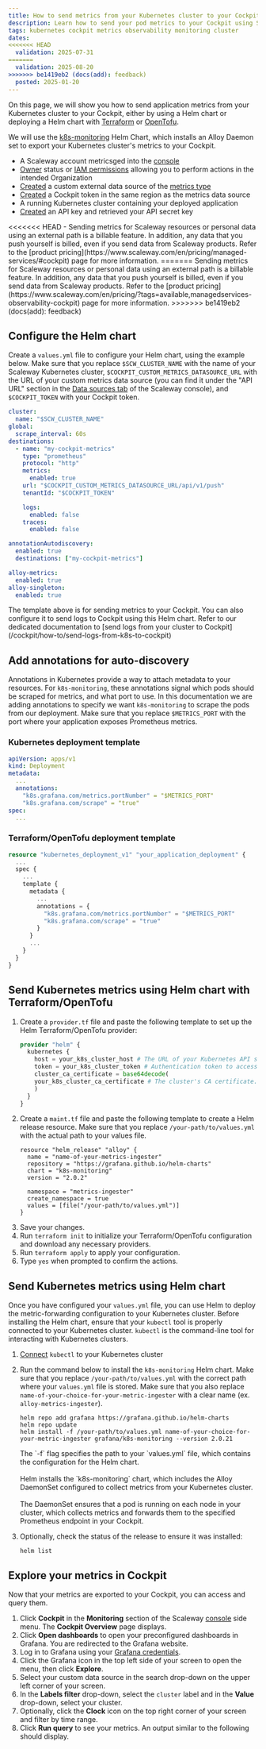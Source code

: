 ```yaml
---
title: How to send metrics from your Kubernetes cluster to your Cockpit
description: Learn how to send your pod metrics to your Cockpit using Scaleway's comprehensive guide. This tutorial covers sending Kubernetes pods metrics to Scaleway's Cockpit for centralized monitoring and analysis using Grafana, ensuring efficient monitoring and metrics analysis in your infrastructure.
tags: kubernetes cockpit metrics observability monitoring cluster
dates:
<<<<<<< HEAD
  validation: 2025-07-31
=======
  validation: 2025-08-20
>>>>>>> be1419eb2 (docs(add): feedback)
  posted: 2025-01-20
---
```





On this page, we will show you how to send application metrics from your Kubernetes cluster to your Cockpit, either by using a Helm chart or deploying a Helm chart with [Terraform](https://www.terraform.io/) or [OpenTofu](https://opentofu.org/).

We will use the [k8s-monitoring](https://artifacthub.io/packages/helm/grafana/k8s-monitoring/1.6.16) Helm Chart, which installs an Alloy Daemon set to export your Kubernetes cluster's metrics to your Cockpit.

<Requirements />

 - A Scaleway account metricsged into the [console](https://console.scaleway.com)
 - [Owner](/iam/concepts/#owner) status or [IAM permissions](/iam/concepts/#permission) allowing you to perform actions in the intended Organization
 - [Created](/cockpit/how-to/create-external-data-sources/) a custom external data source of the [metrics type](/cockpit/concepts/#data-types)
 - [Created](/cockpit/how-to/create-token/) a Cockpit token in the same region as the metrics data source
 - A running Kubernetes cluster containing your deployed application
 - [Created](/iam/how-to/create-api-keys/) an API key and retrieved your API secret key

<Message type="important">
<<<<<<< HEAD
  - Sending metrics for Scaleway resources or personal data using an external path is a billable feature. In addition, any data that you push yourself is billed, even if you send data from Scaleway products. Refer to the [product pricing](https://www.scaleway.com/en/pricing/managed-services/#cockpit) page for more information.
=======
  Sending metrics for Scaleway resources or personal data using an external path is a billable feature. In addition, any data that you push yourself is billed, even if you send data from Scaleway products. Refer to the [product pricing](https://www.scaleway.com/en/pricing/?tags=available,managedservices-observability-cockpit) page for more information.
>>>>>>> be1419eb2 (docs(add): feedback)
</Message>


## Configure the Helm chart

Create a `values.yml` file to configure your Helm chart, using the example below. Make sure that you replace `$SCW_CLUSTER_NAME` with the name of your Scaleway Kubernetes cluster, `$COCKPIT_CUSTOM_METRICS_DATASOURCE_URL` with the URL of your custom metrics data source (you can find it under the "API URL" section in the [Data sources tab](https://console.scaleway.com/cockpit/dataSource) of the Scaleway console), and `$COCKPIT_TOKEN` with your Cockpit token.

```yaml
cluster:
  name: "$SCW_CLUSTER_NAME"
global:
  scrape_interval: 60s
destinations:
  - name: "my-cockpit-metrics"
    type: "prometheus"
    protocol: "http"
    metrics:
      enabled: true
    url: "$COCKPIT_CUSTOM_METRICS_DATASOURCE_URL/api/v1/push"
    tenantId: "$COCKPIT_TOKEN"

    logs:
      enabled: false
    traces:
      enabled: false

annotationAutodiscovery:
  enabled: true
  destinations: ["my-cockpit-metrics"]

alloy-metrics:
  enabled: true
alloy-singleton:
  enabled: true
```

<Message type="note">
    The template above is for sending metrics to your Cockpit. You can also configure it to send logs to Cockpit using this Helm chart.
    Refer to our dedicated documentation to [send logs from your cluster to Cockpit](/cockpit/how-to/send-logs-from-k8s-to-cockpit)
</Message>

## Add annotations for auto-discovery

Annotations in Kubernetes provide a way to attach metadata to your resources. For `k8s-monitoring`, these annotations signal which pods should be scraped for metrics, and what port to use. In this documentation we are adding annotations to specify we want `k8s-monitoring` to scrape the pods from our deployment. Make sure that you replace `$METRICS_PORT` with the port where your application exposes Prometheus metrics.

### Kubernetes deployment template

```yaml
apiVersion: apps/v1
kind: Deployment
metadata:
  ...
  annotations:
    "k8s.grafana.com/metrics.portNumber" = "$METRICS_PORT"
    "k8s.grafana.com/scrape" = "true"
spec:
  ...
```

### Terraform/OpenTofu deployment template

```terraform
resource "kubernetes_deployment_v1" "your_application_deployment" {
  ...
  spec {
    ...
    template {
      metadata {
        ...
        annotations = {
          "k8s.grafana.com/metrics.portNumber" = "$METRICS_PORT"
          "k8s.grafana.com/scrape" = "true"
        }
      }
      ...
    }
  }
}
```

## Send Kubernetes metrics using Helm chart with Terraform/OpenTofu

1. Create a `provider.tf` file and paste the following template to set up the Helm Terraform/OpenTofu provider:
    ```terraform
    provider "helm" {
      kubernetes {
        host = your_k8s_cluster_host # The URL of your Kubernetes API server.
        token = your_k8s_cluster_token # Authentication token to access the cluster.
        cluster_ca_certificate = base64decode(
        your_k8s_cluster_ca_certificate # The cluster's CA certificate.
        )
      }
    }
    ```
2. Create a `maint.tf` file and paste the following template to create a Helm release resource. Make sure that you replace `/your-path/to/values.yml` with the actual path to your values file.
    ```
    resource "helm_release" "alloy" {
      name = "name-of-your-metrics-ingester"
      repository = "https://grafana.github.io/helm-charts"
      chart = "k8s-monitoring"
      version = "2.0.2"

      namespace = "metrics-ingester"
      create_namespace = true
      values = [file("/your-path/to/values.yml")]
    }
    ```
3. Save your changes.
4. Run `terraform init` to initialize your Terraform/OpenTofu configuration and download any necessary providers.
5. Run `terraform apply` to apply your configuration.
6. Type `yes` when prompted to confirm the actions.

## Send Kubernetes metrics using Helm chart

Once you have configured your `values.yml` file, you can use Helm to deploy the metric-forwarding configuration to your Kubernetes cluster. Before installing the Helm chart, ensure that your `kubectl` tool is properly connected to your Kubernetes cluster. `kubectl` is the command-line tool for interacting with Kubernetes clusters.

1. [Connect](/kubernetes/how-to/connect-cluster-kubectl/) `kubectl` to your Kubernetes cluster
2. Run the command below to install the `k8s-monitoring` Helm chart. Make sure that you replace `/your-path/to/values.yml` with the correct path where your `values.yml` file is stored. Make sure that you also replace `name-of-your-choice-for-your-metric-ingester` with a clear name (ex. `alloy-metrics-ingester`).
    ```
    helm repo add grafana https://grafana.github.io/helm-charts
    helm repo update
    helm install -f /your-path/to/values.yml name-of-your-choice-for-your-metric-ingester grafana/k8s-monitoring --version 2.0.21
    ```
      <Message type="iam">
       The `-f` flag specifies the path to your `values.yml` file, which contains the configuration for the Helm chart. <br /><br />
       Helm installs the `k8s-monitoring` chart, which includes the Alloy DaemonSet configured to collect metrics from your Kubernetes cluster. <br /><br />
       The DaemonSet ensures that a pod is running on each node in your cluster, which collects metrics and forwards them to the specified Prometheus endpoint in your Cockpit.
      </Message>
3. Optionally, check the status of the release to ensure it was installed:

    ```
    helm list
    ```

## Explore your metrics in Cockpit

Now that your metrics are exported to your Cockpit, you can access and query them.

1. Click **Cockpit** in the **Monitoring** section of the Scaleway [console](https://console.scaleway.com/) side menu. The **Cockpit Overview** page displays.
2. Click **Open dashboards** to open your preconfigured dashboards in Grafana. You are redirected to the Grafana website.
3. Log in to Grafana using your [Grafana credentials](/cockpit/how-to/retrieve-grafana-credentials/).
4. Click the Grafana icon in the top left side of your screen to open the menu, then click **Explore**.
5. Select your custom data source in the search drop-down on the upper left corner of your screen.
6. In the **Labels filter** drop-down, select the `cluster` label and in the **Value** drop-down, select your cluster.
7. Optionally, click the **Clock** icon on the top right corner of your screen and filter by time range.
8. Click **Run query** to see your metrics. An output similar to the following should display.
<Lightbox image={image} alt="" />